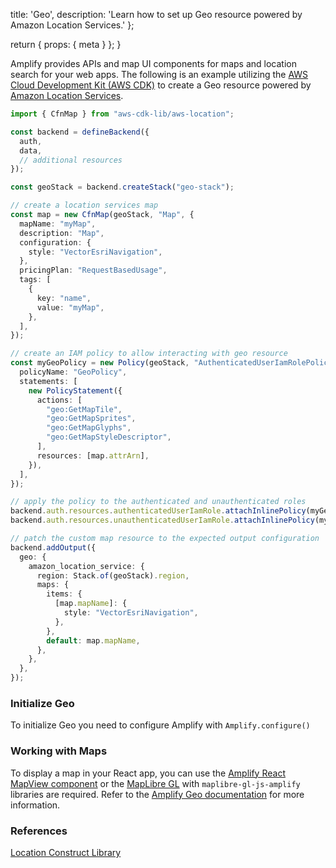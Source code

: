   title: 'Geo',
  description: 'Learn how to set up Geo resource powered by Amazon Location Services.'
};

  return {
    props: {
      meta
    }
  };
}

Amplify provides APIs and map UI components for maps and location search for your web apps. The following is an example utilizing the [AWS Cloud Development Kit (AWS CDK)](https://docs.aws.amazon.com/cdk/latest/guide/home.html) to create a Geo resource powered by [Amazon Location Services](https://aws.amazon.com/location/).

```ts title="amplify/backend.ts"
import { CfnMap } from "aws-cdk-lib/aws-location";

const backend = defineBackend({
  auth,
  data,
  // additional resources
});

const geoStack = backend.createStack("geo-stack");

// create a location services map
const map = new CfnMap(geoStack, "Map", {
  mapName: "myMap",
  description: "Map",
  configuration: {
    style: "VectorEsriNavigation",
  },
  pricingPlan: "RequestBasedUsage",
  tags: [
    {
      key: "name",
      value: "myMap",
    },
  ],
});

// create an IAM policy to allow interacting with geo resource
const myGeoPolicy = new Policy(geoStack, "AuthenticatedUserIamRolePolicy", {
  policyName: "GeoPolicy",
  statements: [
    new PolicyStatement({
      actions: [
        "geo:GetMapTile",
        "geo:GetMapSprites",
        "geo:GetMapGlyphs",
        "geo:GetMapStyleDescriptor",
      ],
      resources: [map.attrArn],
    }),
  ],
});

// apply the policy to the authenticated and unauthenticated roles
backend.auth.resources.authenticatedUserIamRole.attachInlinePolicy(myGeoPolicy);
backend.auth.resources.unauthenticatedUserIamRole.attachInlinePolicy(myGeoPolicy);

// patch the custom map resource to the expected output configuration
backend.addOutput({
  geo: {
    amazon_location_service: {
      region: Stack.of(geoStack).region,
      maps: {
        items: {
          [map.mapName]: {
            style: "VectorEsriNavigation",
          },
        },
        default: map.mapName,
      },
    },
  },
});
```

### Initialize Geo

To initialize Geo you need to configure Amplify with `Amplify.configure()`

### Working with Maps

To display a map in your React app, you can use the [Amplify React MapView component](https://ui.docs.amplify.aws/react/components/geo) or the [MapLibre GL](https://github.com/maplibre/maplibre-gl-js) with `maplibre-gl-js-amplify` libraries are required. Refer to the [Amplify Geo documentation](/react/build-a-backend/more-features/geo/maps/) for more information.

### References

[Location Construct Library](https://docs.aws.amazon.com/cdk/api/v2/docs/aws-cdk-lib.aws_location-readme.html)
